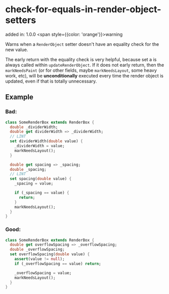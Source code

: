 # check-for-equals-in-render-object-setters
added in: 1.0.0 <span style={{color: 'orange'}}>warning</span>

Warns when a `RenderObject` setter doesn't have an equality check for the new value.

The early return with the equality check is very helpful, because set a is always called within `updateRenderObject`. If it does not early return, then the `markNeedsPaint` (or for other fields, maybe `markNeedsLayout`, some heavy work, etc), will be **unconditionally** executed every time the render object is updated, even if that is totally unnecessary.

## Example
### Bad:
```dart
class SomeRenderBox extends RenderBox {
  double _dividerWidth;
  double get dividerWidth => _dividerWidth;
  // LINT
  set dividerWidth(double value) {
    _dividerWidth = value;
    markNeedsLayout();
  }

  double get spacing => _spacing;
  double _spacing;
  // LINT
  set spacing(double value) {
    _spacing = value;

    if (_spacing == value) {
      return;
    }
    markNeedsLayout();
  }
}
```
### Good:

```dart
class SomeRenderBox extends RenderBox {
  double get overflowSpacing => _overflowSpacing;
  double _overflowSpacing;
  set overflowSpacing(double value) {
    assert(value != null);
    if (_overflowSpacing == value) return;

    _overflowSpacing = value;
    markNeedsLayout();
  }
}
```
